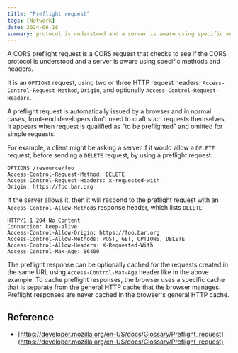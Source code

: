 ```yaml
---
title: "Preflight request"
tags: [Network]
date: 2024-06-18
summary: protocol is understood and a server is aware using specific methods and headers.
---
```

A CORS preflight request is a CORS request that checks to see if the CORS
protocol is understood and a server is aware using specific methods and headers.

It is an `OPTIONS` request, using two or three HTTP request headers:
`Access-Control-Request-Method`, `Origin`, and optionally
`Access-Control-Request-Headers`.

A preflight request is automatically issued by a browser and in normal cases,
front-end developers don't need to craft such requests themselves. It appears
when request is qualified as "to be preflighted" and omitted for simple
requests.

For example, a client might be asking a server if it would allow a `DELETE`
request, before sending a `DELETE` request, by using a preflight request:

```HTTP
OPTIONS /resource/foo
Access-Control-Request-Method: DELETE
Access-Control-Request-Headers: x-requested-with
Origin: https://foo.bar.org
```

If the server allows it, then it will respond to the preflight request with an
`Access-Control-Allow-Methods` response header, which lists `DELETE`:

```HTTP
HTTP/1.1 204 No Content
Connection: keep-alive
Access-Control-Allow-Origin: https://foo.bar.org
Access-Control-Allow-Methods: POST, GET, OPTIONS, DELETE
Access-Control-Allow-Headers: X-Requested-With
Access-Control-Max-Age: 86400
```

The preflight response can be optionally cached for the requests created in the
same URL using `Access-Control-Max-Age` header like in the above example. To
cache preflight responses, the browser uses a specific cache that is separate
from the general HTTP cache that the browser manages. Preflight responses are
never cached in the browser's general HTTP cache.

## Reference

- [https://developer.mozilla.org/en-US/docs/Glossary/Preflight_request](https://developer.mozilla.org/en-US/docs/Glossary/Preflight_request)

